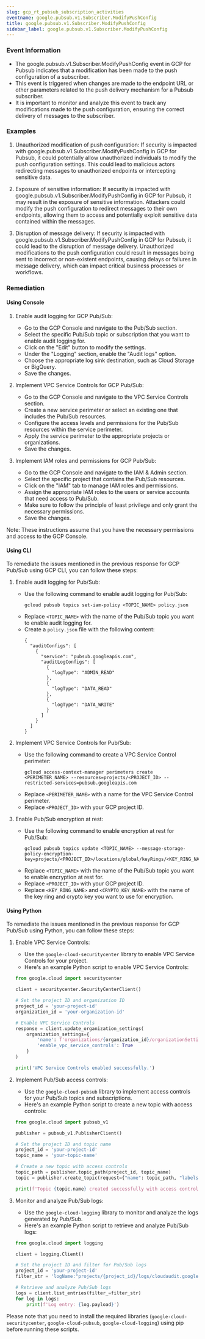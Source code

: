 ```yaml
--- 
slug: gcp_rt_pubsub_subscription_activities
eventname: google.pubsub.v1.Subscriber.ModifyPushConfig
title: google.pubsub.v1.Subscriber.ModifyPushConfig
sidebar_label: google.pubsub.v1.Subscriber.ModifyPushConfig
---
```

                       
### Event Information

- The google.pubsub.v1.Subscriber.ModifyPushConfig event in GCP for Pubsub indicates that a modification has been made to the push configuration of a subscriber.
- This event is triggered when changes are made to the endpoint URL or other parameters related to the push delivery mechanism for a Pubsub subscriber.
- It is important to monitor and analyze this event to track any modifications made to the push configuration, ensuring the correct delivery of messages to the subscriber.


### Examples

1. Unauthorized modification of push configuration: If security is impacted with google.pubsub.v1.Subscriber.ModifyPushConfig in GCP for Pubsub, it could potentially allow unauthorized individuals to modify the push configuration settings. This could lead to malicious actors redirecting messages to unauthorized endpoints or intercepting sensitive data.

2. Exposure of sensitive information: If security is impacted with google.pubsub.v1.Subscriber.ModifyPushConfig in GCP for Pubsub, it may result in the exposure of sensitive information. Attackers could modify the push configuration to redirect messages to their own endpoints, allowing them to access and potentially exploit sensitive data contained within the messages.

3. Disruption of message delivery: If security is impacted with google.pubsub.v1.Subscriber.ModifyPushConfig in GCP for Pubsub, it could lead to the disruption of message delivery. Unauthorized modifications to the push configuration could result in messages being sent to incorrect or non-existent endpoints, causing delays or failures in message delivery, which can impact critical business processes or workflows.

### Remediation

#### Using Console

1. Enable audit logging for GCP Pub/Sub:
   - Go to the GCP Console and navigate to the Pub/Sub section.
   - Select the specific Pub/Sub topic or subscription that you want to enable audit logging for.
   - Click on the "Edit" button to modify the settings.
   - Under the "Logging" section, enable the "Audit logs" option.
   - Choose the appropriate log sink destination, such as Cloud Storage or BigQuery.
   - Save the changes.

2. Implement VPC Service Controls for GCP Pub/Sub:
   - Go to the GCP Console and navigate to the VPC Service Controls section.
   - Create a new service perimeter or select an existing one that includes the Pub/Sub resources.
   - Configure the access levels and permissions for the Pub/Sub resources within the service perimeter.
   - Apply the service perimeter to the appropriate projects or organizations.
   - Save the changes.

3. Implement IAM roles and permissions for GCP Pub/Sub:
   - Go to the GCP Console and navigate to the IAM & Admin section.
   - Select the specific project that contains the Pub/Sub resources.
   - Click on the "IAM" tab to manage IAM roles and permissions.
   - Assign the appropriate IAM roles to the users or service accounts that need access to Pub/Sub.
   - Make sure to follow the principle of least privilege and only grant the necessary permissions.
   - Save the changes.

Note: These instructions assume that you have the necessary permissions and access to the GCP Console.

#### Using CLI

To remediate the issues mentioned in the previous response for GCP Pub/Sub using GCP CLI, you can follow these steps:

1. Enable audit logging for Pub/Sub:
   - Use the following command to enable audit logging for Pub/Sub:
     ```
     gcloud pubsub topics set-iam-policy <TOPIC_NAME> policy.json
     ```
   - Replace `<TOPIC_NAME>` with the name of the Pub/Sub topic you want to enable audit logging for.
   - Create a `policy.json` file with the following content:
     ```
     {
       "auditConfigs": [
         {
           "service": "pubsub.googleapis.com",
           "auditLogConfigs": [
             {
               "logType": "ADMIN_READ"
             },
             {
               "logType": "DATA_READ"
             },
             {
               "logType": "DATA_WRITE"
             }
           ]
         }
       ]
     }
     ```

2. Implement VPC Service Controls for Pub/Sub:
   - Use the following command to create a VPC Service Control perimeter:
     ```
     gcloud access-context-manager perimeters create <PERIMETER_NAME> --resources=projects/<PROJECT_ID> --restricted-services=pubsub.googleapis.com
     ```
   - Replace `<PERIMETER_NAME>` with a name for the VPC Service Control perimeter.
   - Replace `<PROJECT_ID>` with your GCP project ID.

3. Enable Pub/Sub encryption at rest:
   - Use the following command to enable encryption at rest for Pub/Sub:
     ```
     gcloud pubsub topics update <TOPIC_NAME> --message-storage-policy-encryption-key=projects/<PROJECT_ID>/locations/global/keyRings/<KEY_RING_NAME>/cryptoKeys/<CRYPTO_KEY_NAME>
     ```
   - Replace `<TOPIC_NAME>` with the name of the Pub/Sub topic you want to enable encryption at rest for.
   - Replace `<PROJECT_ID>` with your GCP project ID.
   - Replace `<KEY_RING_NAME>` and `<CRYPTO_KEY_NAME>` with the name of the key ring and crypto key you want to use for encryption.

#### Using Python

To remediate the issues mentioned in the previous response for GCP Pub/Sub using Python, you can follow these steps:

1. Enable VPC Service Controls:
   - Use the `google-cloud-securitycenter` library to enable VPC Service Controls for your project.
   - Here's an example Python script to enable VPC Service Controls:

   ```python
   from google.cloud import securitycenter

   client = securitycenter.SecurityCenterClient()

   # Set the project ID and organization ID
   project_id = 'your-project-id'
   organization_id = 'your-organization-id'

   # Enable VPC Service Controls
   response = client.update_organization_settings(
       organization_settings={
           'name': f'organizations/{organization_id}/organizationSettings',
           'enable_vpc_service_controls': True
       }
   )

   print('VPC Service Controls enabled successfully.')
   ```

2. Implement Pub/Sub access controls:
   - Use the `google-cloud-pubsub` library to implement access controls for your Pub/Sub topics and subscriptions.
   - Here's an example Python script to create a new topic with access controls:

   ```python
   from google.cloud import pubsub_v1

   publisher = pubsub_v1.PublisherClient()

   # Set the project ID and topic name
   project_id = 'your-project-id'
   topic_name = 'your-topic-name'

   # Create a new topic with access controls
   topic_path = publisher.topic_path(project_id, topic_name)
   topic = publisher.create_topic(request={"name": topic_path, "labels": {"access_level": "private"}})

   print(f'Topic {topic.name} created successfully with access controls.')
   ```

3. Monitor and analyze Pub/Sub logs:
   - Use the `google-cloud-logging` library to monitor and analyze the logs generated by Pub/Sub.
   - Here's an example Python script to retrieve and analyze Pub/Sub logs:

   ```python
   from google.cloud import logging

   client = logging.Client()

   # Set the project ID and filter for Pub/Sub logs
   project_id = 'your-project-id'
   filter_str = 'logName:"projects/{project_id}/logs/cloudaudit.googleapis.com%2Fdata_access"'

   # Retrieve and analyze Pub/Sub logs
   logs = client.list_entries(filter_=filter_str)
   for log in logs:
       print(f'Log entry: {log.payload}')
   ```

Please note that you need to install the required libraries (`google-cloud-securitycenter`, `google-cloud-pubsub`, `google-cloud-logging`) using pip before running these scripts.


 